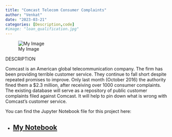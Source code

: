 ```yaml
---
title: "Comcast Telecom Consumer Complaints"
author: "Venkat"
date: "2023-03-21"
categories: [Description,code]
#image: "loan_qualification.jpg"
---
```


![My Image](comcast.jpeg)

DESCRIPTION

Comcast is an American global telecommunication company. The firm has been providing terrible customer service. They continue to fall short despite repeated promises to improve. Only last month (October 2016) the authority fined them a \$2.3 million, after receiving over 1000 consumer complaints. The existing database will serve as a repository of public customer complaints filed against Comcast. It will help to pin down what is wrong with Comcast's customer service.

You can find the Jupyter Notebook file for this project here:

-   

    ## [My Notebook](https://github.com/venkata007-ghost/DataSceince/blob/main/pythonprojectsds/Telecom_complaints/comcast_Telecom_complaints_data.ipynb)
